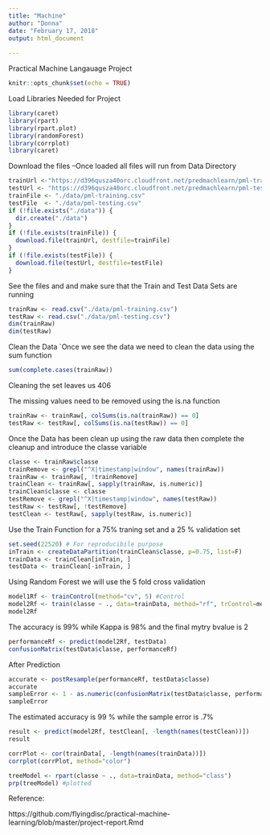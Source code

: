 ---
title: "Machine"
author: "Donna"
date: "February 17, 2018"
output: html_document
      
---
Practical Machine Langauage Project

```{r setup, include=FALSE}
knitr::opts_chunk$set(echo = TRUE)
```
Load Libraries Needed for Project
```{r}
library(caret)
library(rpart)
library(rpart.plot)
library(randomForest)
library(corrplot)
library(caret)
```
Download the files
--Once loaded all files will run from Data Directory

```{r}
trainUrl <-"https://d396qusza40orc.cloudfront.net/predmachlearn/pml-training.csv"
testUrl <- "https://d396qusza40orc.cloudfront.net/predmachlearn/pml-testing.csv"
trainFile <- "./data/pml-training.csv"
testFile  <- "./data/pml-testing.csv"
if (!file.exists("./data")) {
  dir.create("./data")
}
if (!file.exists(trainFile)) {
  download.file(trainUrl, destfile=trainFile)
}
if (!file.exists(testFile)) {
  download.file(testUrl, destfile=testFile)
}

```
See the files and  and make sure that the Train and Test Data Sets are running
```{r}
trainRaw <- read.csv("./data/pml-training.csv")
testRaw <- read.csv("./data/pml-testing.csv")
dim(trainRaw)
dim(testRaw)
```


Clean the Data
`Once we see the data we need to clean the data using the sum function
```{r}
sum(complete.cases(trainRaw))
```
Cleaning the set leaves us 406

The missing values need to be removed using the is.na function

```{r}
trainRaw <- trainRaw[, colSums(is.na(trainRaw)) == 0] 
testRaw <- testRaw[, colSums(is.na(testRaw)) == 0] 
```

Once the Data has been clean up using the raw data  then complete the cleanup and introduce the classe variable

```{r}

classe <- trainRaw$classe
trainRemove <- grepl("^X|timestamp|window", names(trainRaw))
trainRaw <- trainRaw[, !trainRemove]
trainClean <- trainRaw[, sapply(trainRaw, is.numeric)]
trainClean$classe <- classe
testRemove <- grepl("^X|timestamp|window", names(testRaw))
testRaw <- testRaw[, !testRemove]
testClean <- testRaw[, sapply(testRaw, is.numeric)]
```

Use the Train Function for a 75% traning set and a 25 % validation set
```{r}
set.seed(22520) # For reproducibile purpose
inTrain <- createDataPartition(trainClean$classe, p=0.75, list=F)
trainData <- trainClean[inTrain, ]
testData <- trainClean[-inTrain, ]
```


Using Random Forest we will use the 5 fold cross validation
```{r}
model1Rf <- trainControl(method="cv", 5) #Control
model2Rf <- train(classe ~ ., data=trainData, method="rf", trControl=model1Rf, ntree=250)
model2Rf
```
The accuracy is 99% while Kappa is 98% and the final mytry bvalue is 2

```{r}
performanceRf <- predict(model2Rf, testData)
confusionMatrix(testData$classe, performanceRf)
```

After Prediction


```{r}
accurate <- postResample(performanceRf, testData$classe)
accurate
sampleError <- 1 - as.numeric(confusionMatrix(testData$classe, performanceRf)$overall[1])
sampleError
```

The estimated accuracy is 99 % while the sample error is .7%


```{r}
result <- predict(model2Rf, testClean[, -length(names(testClean))])
result
```
```{r}
corrPlot <- cor(trainData[, -length(names(trainData))])
corrplot(corrPlot, method="color")
```
```{r}
treeModel <- rpart(classe ~ ., data=trainData, method="class")
prp(treeModel) #plotted 
```


Reference:

https://github.com/flyingdisc/practical-machine-learning/blob/master/project-report.Rmd




